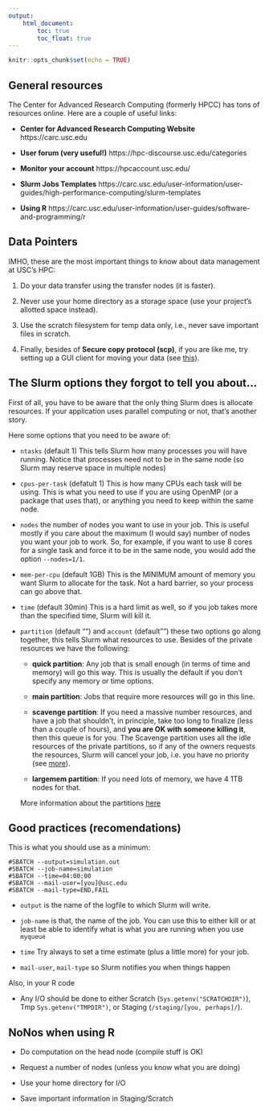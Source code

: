 ```yaml
---
output:
    html_document:
        toc: true
        toc_float: true
---
```


```r
knitr::opts_chunk$set(echo = TRUE)
```

## General resources

The Center for Advanced Research Computing (formerly HPCC) has tons of resources online. Here are a couple of useful links:

-   **Center for Advanced Research Computing Website** https://carc.usc.edu

-   **User forum (very useful!)** https://hpc-discourse.usc.edu/categories

-   **Monitor your account** https://hpcaccount.usc.edu/

-   **Slurm Jobs Templates** https://carc.usc.edu/user-information/user-guides/high-performance-computing/slurm-templates

- **Using R** https://carc.usc.edu/user-information/user-guides/software-and-programming/r


## Data Pointers

IMHO, these are the most important things to know about data management at USC's HPC:

1. Do your data transfer using the transfer nodes (it is faster).

2. Never use your home directory as a storage space (use your project's allotted
  space instead).

3. Use the scratch filesystem for temp data only, i.e., never save important
  files in scratch.
  
4. Finally, besides of **Secure copy protocol (scp)**, if you are like me, try
setting up a GUI client for moving your data (see
[this](https://carc.usc.edu/user-information/user-guides/data-management/transferring-files-gui)).


## The Slurm options they forgot to tell you about...

First of all, you have to be aware that the only thing Slurm does is allocate resources. If your application uses parallel computing or not, that's another story.

Here some options that you need to be aware of:

-   `ntasks` (default 1) This tells Slurm how many processes you will have running. Notice that processes need not to be in the same node (so Slurm may reserve space in multiple nodes)

-   `cpus-per-task` (defatult 1) This is how many CPUs each task will be using. This is what you need to use if you are using OpenMP (or a package that uses that), or anything you need to keep within the same node.

-   `nodes` the number of nodes you want to use in your job. This is useful mostly if you care about the maximum (I would say) number of nodes you want your job to work. So, for example, if you want to use 8 cores for a single task and force it to be in the same node, you would add the option `--nodes=1/1`.

-   `mem-per-cpu` (default 1GB) This is the MINIMUM amount of memory you want Slurm to allocate for the task. Not a hard barrier, so your process can go above that.

-   `time` (default 30min) This is a hard limit as well, so if you job takes more than the specified time, Slurm will kill it.

-   `partition` (default "") and `account` (default "") these two options go along together, this tells Slurm what resources to use. Besides of the private resources we have the following:

    -   **quick partition**: Any job that is small enough (in terms of time and memory) will go this way. This is usually the default if you don't specify any memory or time options.

    -   **main partition**: Jobs that require more resources will go in this line.

    -   **scavenge partition**: If you need a massive number resources, and have a job that shouldn't, in principle, take too long to finalize (less than a couple of hours), and **you are OK with someone killing it**, then this queue is for you. The Scavenge partition uses all the idle resources of the private partitions, so if any of the owners requests the resources, Slurm will cancel your job, i.e. you have no priority (see [more](https://hpcc.usc.edu/support/documentation/scavenge/){target="_blank"}).

    -   **largemem partition**: If you need lots of memory, we have 4 1TB nodes for that.

    More information about the partitions [here](https://hpcc.usc.edu/support/infrastructure/node-allocation/){target="_blank"}

## Good practices (recomendations)

This is what you should use as a minimum:

    #SBATCH --output=simulation.out
    #SBATCH --job-name=simulation
    #SBATCH --time=04:00:00
    #SBATCH --mail-user=[you]@usc.edu
    #SBATCH --mail-type=END,FAIL

-   `output` is the name of the logfile to which Slurm will write.

-   `job-name` is that, the name of the job. You can use this to either kill or at least be able to identify what is what you are running when you use `myqueue`

-   `time` Try always to set a time estimate (plus a little more) for your job.

-   `mail-user`, `mail-type` so Slurm notifies you when things happen

Also, in your R code

-   Any I/O should be done to either Scratch (`Sys.getenv("SCRATCHDIR")`), Tmp `Sys.getenv("TMPDIR")`, or Staging (`/staging/[you, perhaps]/`).

## NoNos when using R

-   Do computation on the head node (compile stuff is OK)

-   Request a number of nodes (unless you know what you are doing)

-   Use your home directory for I/O

-   Save important information in Staging/Scratch
